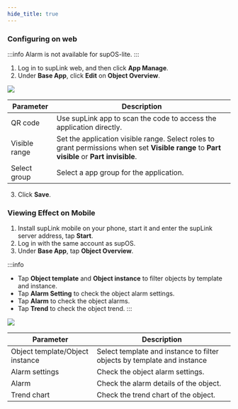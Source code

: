 ```yaml
---
hide_title: true
---
```


### Configuring on web
:::info
Alarm is not available for supOS-lite.
:::

1. Log in to supLink web, and then click **App Manage**.
2. Under **Base App**, click **Edit** on **Object Overview**.

<img width={450} src="https://wordpressfreezonex.oss-accelerate.aliyuncs.com/supLink/46.png" />

<table>
    <thead>
      <tr>
        <th>Parameter</th>
        <th>Description</th>
      </tr>
    </thead>
    <tbody>
    <tr>
        <td>QR code</td>
        <td>Use supLink app to scan the code to access the application directly.</td>
      </tr>
      <tr>
        <td>Visible range</td>
        <td>Set the application visible range. Select roles to grant permissions when set <b>Visible range</b> to <b>Part visible</b> or <b>Part invisible</b>.</td>
      </tr>
      <tr>
        <td>Select group</td>
        <td>Select a app group for the application.</td>
      </tr>
    </tbody>
</table>

3. Click **Save**.

### Viewing Effect on Mobile

1. Install supLink mobile on your phone, start it and enter the supLink server address, tap **Start**.
2. Log in with the same account as supOS.
3. Under **Base App**, tap **Object Overview**.

:::info
- Tap **Object template** and **Object instance** to filter objects by template and instance.
- Tap **Alarm Setting** to check the object alarm settings.
- Tap **Alarm** to check the object alarms.
- Tap **Trend** to check the object trend.
:::

<img className="image-zoom" src="https://wordpressfreezonex.oss-accelerate.aliyuncs.com/supLink/47.png" />

<table>
    <thead>
      <tr>
        <th>Parameter</th>
        <th>Description</th>
      </tr>
    </thead>
    <tbody>
    <tr>
        <td>Object template/Object instance</td>
        <td>Select template and instance to filter objects by template and instance</td>
      </tr>
      <tr>
        <td>Alarm settings</td>
        <td>Check the object alarm settings.</td>
      </tr>
      <tr>
        <td>Alarm</td>
        <td>Check the alarm details of the object.</td>
      </tr>
      <tr>
        <td>Trend chart</td>
        <td>Check the trend chart of the object.</td>
      </tr>
    </tbody>
</table>


